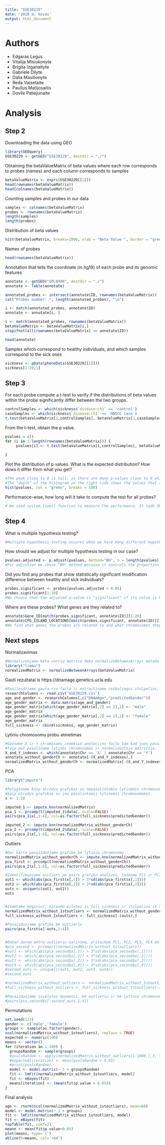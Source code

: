 ---
title: "GSE30229"
date: '2018 m. kovas'
output: html_document
---
# Authors
- Edgaras Legus
- Vitalija Misiukonyte
- Brigita Izganaityte
- Gabriele Dilyte
- Dalia Masilionyte
- Reda Vaisetaite
- Paulius Matijosaitis
- Dovile Patiejunaite

# Analysis
## Step 2
Downloading the data using GEO 
```{r, include=TRUE, echo=TRUE}
library(GEOquery)
GSE30229 <- getGEO("GSE30229", destdir = "./")
```

Obtaining the betaValueMatrix of beta values where each row corresponds to probes (names) and each column corresponds to samples

```{r, include=TRUE, echo=TRUE}
betaValueMatrix <- exprs(GSE30229[[1]])
head(rownames(betaValueMatrix))
head(colnames(betaValueMatrix))
```

Counting samples and probes in our data
```{r, include=TRUE, echo=TRUE}
samples <- colnames(betaValueMatrix)
probes <- rownames(betaValueMatrix)
length(samples)
length(probes)
```

Distribution of beta values
```{r, include=TRUE, echo=TRUE}
hist(betaValueMatrix, breaks=1000, xlab = "Beta Value ", border = "green", main = "Beta value distribution")
```

Names of probes
```{r, include=TRUE, echo=TRUE}
head(rownames(betaValueMatrix))
```

Annotation that tells the coordinate (in hg19) of each probe and its genomic features
```{r, include=TRUE, echo=TRUE}
annotate <- getGEO("GPL8490", destdir = "./")
annotate <- Table(annotate)

annotated_probes <- intersect(annotate$ID, rownames(betaValueMatrix))
cat("Probes number: ", length(annotated_probes), "\n")

i <- match(annotated_probes, annotate$ID)
annotate <- annotate[i, ]

i <- match(annotated_probes, rownames(betaValueMatrix))
betaValueMatrix <- betaValueMatrix[i,]
stopifnot(all(rownames(betaValueMatrix) == annotate$ID))

head(annotate)
```

Samples which correspond to healthy individuals, and which samples correspond to the sick ones
```{r, include=TRUE, echo=TRUE}
sickness <- pData(phenoData(GSE30229[[1]]))
sickness[1:20,1]
```

## Step 3

For each probe compute a t-test to verify if the distributions of beta values within the probe significantly differ between the two groups.

```{r, include=TRUE, echo=TRUE}
controlSamples <- which(sickness$`disease:ch1` == 'control')
caseSamples <- which(sickness$`disease:ch1` == 'HNSCC case')
t.test(betaValueMatrix[1,controlSamples], betaValueMatrix[1,caseSamples])
```

From the t-test, obtain the p value.
```{r, include=TRUE, echo=TRUE}
pvalues = c()
for (i in 1:length(rownames(betaValueMatrix))) {
     pvalues[i] <- t.test(betaValueMatrix[i,controlSamples], betaValueMatrix[i,caseSamples])$p.value
     
}
```
Plot the distribution of p values. What is the expected distribution? How dows it differ from what you get?

```{r, include=TRUE, echo=TRUE}
#The peak close to 0 is tall, so there are many p-values close to 0 which means that there is a lot of significant values.
#The "depth" of the histogram on the right side shows the values that are null.
hist(pvalues, col = "green", breaks = 100)
```

Performance-wise, how long will it take to compute the test for all probes?
```{r, include=TRUE, echo=TRUE}
# We used system.time() function to measure the performance. It took 30.100 seconds to perform all the t-tests
```

## Step 4

What is multiple hypothesis testing?
```{r, include=TRUE, echo=TRUE}
#Multiple hypothesis testing occures when we have many different hypotheses and we want to test whether all null hypotheses are true using a single test. Testing them simultaneously increases the chance of getting more "significant" results. #Adjustion for multiple hypothesis testing reduces the chances by increasing the needed "significance".
```

How should we adjust for multiple hypothesis testing in our case?
```{r, include=TRUE, echo=TRUE}
pvalues.adjusted <- p.adjust(pvalues, method="BH", n = length(pvalues))
#For adjustion we chose "BH" method because it controls the proportion of false discovery which is expected among the rejected hypotheses.
```

Did you find any probes that show statistically significant modification difference between healthy and sick individuals?
```{r, include=TRUE, echo=TRUE}
probes.significant <- probes[pvalues.adjusted < 0.05]
probes.significant[1:20]
#We choose that the adjusted p-value is "significant" if its value is below 0.05.
```

Where are these probes? What genes are they related to?
```{r, include=TRUE, echo=TRUE}
annotate$Gene_ID[match(probes.significant, annotate$ID)][1:20]
annotate$CPG_ISLAND_LOCATIONS[match(probes.significant, annotate$ID)][1:20]
#We find what genes the probes are related to and what chromosomes they are located at.
```

## Next steps

Normalizavimas
```{r, include=TRUE, echo=TRUE}
#Normalizuojame beta verciu matrica deka normalizeBetweenArrays metodo.
library("limma")
normalizedMatrix <- normalizeBetweenArrays(betaValueMatrix)
```

Gauti rezultatai is https://dnamage.genetics.ucla.edu
```{r, include=TRUE, echo=TRUE}
#Pasileidziame gauta csv faila ir extractiname reikalingus stulpelius, kuriuos pridedame prie sickness
researchColumns <- read.csv('GSE30229.csv')
age_and_gender <- researchColumns[,c("DNAmAge","predictedGender")]
age_gender_matrix <- data.matrix(age_and_gender)
age_gender_matrix[which(age_gender_matrix[,2] == 2),2] <- "male"
age_gender_matrix
age_gender_matrix[which(age_gender_matrix[,2] == 1),2] <- "female"
age_gender_matrix
full_sickness <- cbind(sickness, age_gender_matrix)
```

Lytiniu chromosomu probu atmetimas
```{r, include=TRUE, echo=TRUE}
#Gauname X ir Y chromosomu indeksus anotacijos faile tam kad juos pasalinti. 
#Taip pat pasaliname lytines chromosomas ir normalizuotoje matricoje.
X_and_Y_indexes <- which(annotate$Chr == 'X' | annotate$Chr == 'Y')
annotate_without_genderCh <- annotate[-(X_and_Y_indexes),]
normalizedMatrix_without_genderCh <- normalizedMatrix[-(X_and_Y_indexes),]
```

PCA
```{r, include=TRUE, echo=TRUE}
library("impute")

#Palyginame kaip atrodys grafikas su nepasalintomis lytinemis chromosomomis ir 
#kaip atrodys grafikas su jau pasalintomis lytinemis chromosomomis. 
x <- 1:10

imputed_1 <- impute.knn(normalizedMatrix)
pca_1 <- prcomp(t(imputed_1$data), scale=FALSE)
pairs(pca_1$x[,1:4], col=as.factor(full_sickness$predictedGender))

imputed_2 <- impute.knn(normalizedMatrix_without_genderCh)
pca_2 <- prcomp(t(imputed_2$data), scale=FALSE)
pairs(pca_2$x[,1:4], col=as.factor(full_sickness$predictedGender))
```
Outliers
```{r, include=TRUE, echo=TRUE}
#Dar karta pavaizduojame grafika be lytiniu chromosomu
normalizedMatrix_without_genderCh <- impute.knn(normalizedMatrix_without_genderCh)$data
pca_first <- prcomp(t(normalizedMatrix_without_genderCh))
pairs(pca_2$x[,1:4], col=as.factor(full_sickness$predictedGender))

#Identifikuojame outliers po pairs grafiko analizes, taikome PC1 ir PC2 dalims, vyksta pimrasis outlieriu salinimas
out1 <- which(abs(pca_first$x[,1]) > 3*sd(abs(pca_first$x[,1])))
out2 <- which(abs(pca_first$x[,2]) > 3*sd(abs(pca_first$x[,2])))
outs <- unique(c(out1, out2))
outs


#Ismetame meginius, karpome eilutes is full_sickness ir stulpelius is normalizedMatrix_without_genderCh
normalizedMatrix_without_1stoutliers <- normalizedMatrix_without_genderCh[,-c(outs)]
full_sickness_without_1stoutliers <- full_sickness[-(outs),]

#Pavaizduojame grafika be outlieriu
pairs(pca_first$x[-outs,1:4])


#Dabar darom antra outlieriu salinima, pritaikom PC1, PC2, PC3, PC4 dalims.
#pca_second <- prcomp(t(normalizedMatrix_without_1stoutliers))
#out1 <- which(abs(pca_second$x[,1]) > 3*sd(abs(pca_second$x[,1])))
#out2 <- which(abs(pca_second$x[,2]) > 3*sd(abs(pca_second$x[,2])))
#out3 <- which(abs(pca_second$x[,3]) > 3*sd(abs(pca_second$x[,3])))
#out4 <- which(abs(pca_second$x[,4]) > 3*sd(abs(pca_second$x[,4])))
#second_outs <- unique(c(out1, out2, out3, out4))
#second_outs

#normalizedMatrix_without_outliers <- normalizedMatrix_without_1stoutliers[,-c(second_outs)]
#full_sickness_without_outliers <- full_sickness_without_1stoutliers[-(second_outs),]

#Pavaizduojame isvalytus duomenis, be outlieriu ir be lytiniu chromosomu
#pairs(pca_second$x[-second_outs,1:4])
```

Permutations
```{r, include=TRUE, echo=TRUE}
set.seed(123)
gender <- c('male','female')
groups <- sample(as.factor(gender),
ncol(normalizedMatrix_without_1stoutliers), replace = TRUE)
expected <- numeric(100)
means <- vector()
for (iteration in 1:100) {
  groupsRandom <- sample(groups)
  #pvalsRandom <- apply(normalizedMatrix_without_outliers[1:1000,],1, function(normalized_matrix_without_outliers) {lmFit(normalized_matrix_without_outliers, groupsRandom)$P.Value})
  #expected[iteration] <- mean(pvalsRandom < 0.05)
  #print(pvalsRandom)
  model <- model.matrix(~ 1 + groupsRandom)
  fit <- lmFit(normalizedMatrix_without_1stoutliers, model)
  fit <- eBayes(fit)
  means[iteration] <- (mean(fit$p.value < 0.05))
}

```
Final analysis
```{r, include=TRUE, echo=TRUE}
age <- rnorm(ncol(normalizedMatrix_without_1stoutliers), mean=60)
model <- model.matrix(~ 1 + groups)
fit <- lmFit(normalizedMatrix_without_1stoutliers, model)
fit <- eBayes(fit)
topTable(fit, coef=2)
meann <- mean(fit$p.value<0.05)
plot(means, type='l')
abline(h=meann, col='red')
```